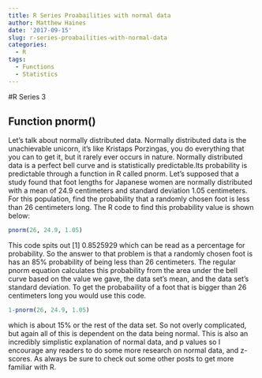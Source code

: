 ```yaml
---
title: R Series Proabailities with normal data
author: Matthew Haines
date: '2017-09-15'
slug: r-series-proabailities-with-normal-data
categories:
  - R
tags:
  - Functions
  - Statistics
---
```



#R Series 3

## Function pnorm()

Let's talk about normally distributed data. Normally distributed data is the unachievable unicorn, it's like Kristaps Porzingas, you do everything that you can to get it, but it rarely ever occurs in nature. Normally distributed data is a perfect bell curve and is statistically predictable.Its probability is predictable through a function in R called pnorm. Let's supposed that a study found that foot lengths for Japanese women are normally distributed with a mean of 24.9 centimeters and standard deviation 1.05 centimeters. For this population, find the probability that a randomly chosen foot is less than 26 centimeters long. The R code to find this probability value is shown below:

```r
pnorm(26, 24.9, 1.05)
```

This code spits out [1] 0.8525929 which can be read as a percentage for probability. So the answer to that problem is that a randomly chosen foot is has an 85% probability of being less than 26 centimeters. The regular pnorm equation calculates this probability from the area under the bell curve based on the value we gave, the data set's mean, and the data set's standard deviation. To get the probabaility of a foot that is bigger than 26 centimeters long you would use this code.

```r
1-pnorm(26, 24.9, 1.05)
```

which is about 15% or the rest of the data set. So not overly complicated, but again all of this is dependent on the data being normal. This is also an incredibly simplistic explanation of normal data, and p values so I encourage any readers to do some more research on normal data, and z-scores. As always be sure to check out some other posts to get more familiar with R.   
